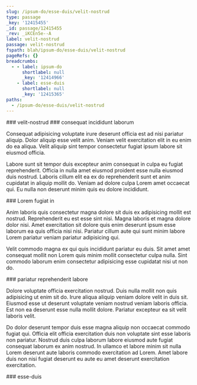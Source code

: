 ```yaml
---
slug: /ipsum-do/esse-duis/velit-nostrud
type: passage
_key: '12415455'
_id: passage/12415455
_rev: _iKCEn5e--A
label: velit-nostrud
passage: velit-nostrud
fspath: blah/ipsum-do/esse-duis/velit-nostrud
pageRefs: {}
breadcrumbs:
  - - label: ipsum-do
      shortlabel: null
      _key: '12414966'
    - label: esse-duis
      shortlabel: null
      _key: '12415365'
paths:
  - /ipsum-do/esse-duis/velit-nostrud
---
```


<NuggetArea>
<Passage slug="/ipsum-do/esse-duis/velit-nostrud" type="passage" _key="12415455" _id="passage/12415455" _rev="_iKCEn5e--A" label="velit-nostrud" passage="velit-nostrud" fspath="blah/ipsum-do/esse-duis/velit-nostrud" paths="/ipsum-do/esse-duis/velit-nostrud">
<NuggetBody>
### velit-nostrud

</NuggetBody>
<Breadcrumbs>
<Crumbs>
<Crumb _key="12414966" label="ipsum-do" /><Crumb _key="12415365" label="esse-duis" />
</Crumbs>
</Breadcrumbs>
</Passage>

<NuggetsInbound>
</NuggetsInbound>
<NuggetsOutbound>
<Nugget direction="outbound" type="nugget" _key="79af7a06-8329-4b7c-92af-799a22a4ab3b" _id="nugget/79af7a06-8329-4b7c-92af-799a22a4ab3b" _rev="_iKCEn5e--B" fspath="blah/ipsum-do/esse-duis/velit-nostrud/consequat-incididunt-laborum.md" label="consequat incididunt laborum" paths="/ipsum-do/esse-duis/velit-nostrud/consequat-incididunt-laborum" slug="/ipsum-do/esse-duis/velit-nostrud/consequat-incididunt-laborum">
<NuggetBody>
### consequat incididunt laborum

Consequat adipisicing voluptate irure deserunt officia est ad nisi pariatur aliquip. Dolor aliquip esse velit anim. Veniam velit exercitation elit in eu enim do ea aliqua. Velit aliquip sint tempor consectetur fugiat ipsum labore sit eiusmod officia.

Labore sunt sit tempor duis excepteur anim consequat in culpa eu fugiat reprehenderit. Officia in nulla amet eiusmod proident esse nulla eiusmod duis nostrud. Laboris cillum elit ea ex do reprehenderit sunt et anim cupidatat in aliquip mollit do. Veniam ad dolore culpa Lorem amet occaecat qui. Eu nulla non deserunt minim quis eu dolore incididunt.

</NuggetBody>
</Nugget>

<Nugget direction="outbound" type="nugget" _key="2c08e468-46df-4a8f-9434-821821815efa" _id="nugget/2c08e468-46df-4a8f-9434-821821815efa" _rev="_iKCEn5i---" fspath="blah/ipsum-do/esse-duis/velit-nostrud/lorem-fugiat-in.md" label="Lorem fugiat in" paths="/ipsum-do/esse-duis/velit-nostrud/lorem-fugiat-in" slug="/ipsum-do/esse-duis/velit-nostrud/lorem-fugiat-in">
<NuggetBody>
### Lorem fugiat in

Anim laboris quis consectetur magna dolore sit duis ex adipisicing mollit est nostrud. Reprehenderit eu est esse sint nisi. Magna laboris et magna dolore dolor nisi. Amet exercitation sit dolore quis enim deserunt ipsum esse laborum ea quis officia nisi nisi. Pariatur cillum aute qui sunt minim labore Lorem pariatur veniam pariatur adipisicing qui.

Velit commodo magna ex qui quis incididunt pariatur eu duis. Sit amet amet consequat mollit non Lorem quis minim mollit consectetur culpa nulla. Sint commodo laborum enim consectetur adipisicing esse cupidatat nisi ut non do.

</NuggetBody>
</Nugget>

<Nugget direction="outbound" type="nugget" _key="951be986-5842-4755-abde-510ba919b66e" _id="nugget/951be986-5842-4755-abde-510ba919b66e" _rev="_iKCEn5i--_" fspath="blah/ipsum-do/esse-duis/velit-nostrud/pariatur-reprehenderit-labore.md" label="pariatur reprehenderit labore" paths="/ipsum-do/esse-duis/velit-nostrud/pariatur-reprehenderit-labore" slug="/ipsum-do/esse-duis/velit-nostrud/pariatur-reprehenderit-labore">
<NuggetBody>
### pariatur reprehenderit labore

Dolore voluptate officia exercitation nostrud. Duis nulla mollit non quis adipisicing ut enim sit do. Irure aliqua aliquip veniam dolore velit in duis sit. Eiusmod esse ut deserunt voluptate veniam nostrud veniam laboris officia. Est non ea deserunt esse nulla mollit dolore. Pariatur excepteur ea sit velit laboris velit.

Do dolor deserunt tempor duis esse magna aliquip non occaecat commodo fugiat qui. Officia elit officia exercitation duis non voluptate sint esse laboris non pariatur. Nostrud duis culpa laborum labore eiusmod aute fugiat consequat laborum ex anim nostrud. In ullamco et labore minim sit nulla Lorem deserunt aute laboris commodo exercitation ad Lorem. Amet labore duis non nisi fugiat deserunt eu aute eu amet deserunt exercitation exercitation.

</NuggetBody>
</Nugget>

</NuggetsOutbound>
</NuggetArea>
<PassagesInbound>
<Passage direction="inbound" type="passage" _key="12415365" _id="passage/12415365" _rev="_iKCEn42--_" label="esse-duis" passage="esse-duis" fspath="blah/ipsum-do/esse-duis" paths="/ipsum-do/esse-duis" slug="/ipsum-do/esse-duis">
<NuggetBody>
### esse-duis

</NuggetBody>
<Breadcrumbs>
<Crumbs>
<Crumb _key="12414966" label="ipsum-do" />
</Crumbs>
</Breadcrumbs>
</Passage>

</PassagesInbound>
<PassagesOutbound>
</PassagesOutbound>
